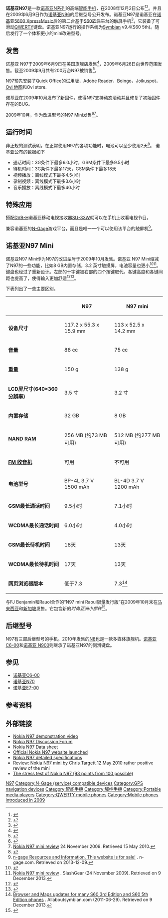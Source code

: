 {{Infobox Mobile phone
|name         = 诺基亚 N97
|image        = Nokia_n97_mobile_phone.JPG
|caption      = 一台露出侧滑键盘的诺基亚N97
|manufacturer = [[诺基亚|诺基亚]]
|carrier      =
|available    = 2009年6月9日
|screen       = 640×360 [[像素|像素]] (16:9 横纵比), 3.5 寸 (N97 mini为3.2寸), 滑动[[TFT_LCD|TFT LCD]]显示屏,最高1670万色
|camera       = 5.0 MP<br />f/2.8 [[卡尔蔡司|卡尔蔡司]]镜头
|operatingsystem = [[Symbian|Symbian]] S60V5 <br />当前[[固件|固件]]版本号 22.0.110 (RM-505)<br />22.1.112 (RM-506)<br />22.2.110 (RM-507)
|input        = [[QWERTY_键盘|QWERTY 键盘]]，[[电阻式触摸屏|电阻式触摸屏]]，距离传感器，环境光线传感器，[[加速度计|加速度计]], [[磁力计|磁力计]]
|cpu          = 单CPU, 434 MHz [[ARM11|ARM11]]
|ringtone     = MP3
|storage      = 板载32 GB (约 29.8 GB 可用)(N97 mini为8 GB)
|memory       = 128 MB [[SDRAM|SDRAM]]
|memory_card  = 最大支持16 GB[[microSD|microSD]]卡
|networks = [[HSDPA|HSDPA]] (3.5G), [[Quad_band|Quad band]] [[GSM|GSM]] / [[General_Packet_Radio_Service|GPRS]] / [[Enhanced_Data_Rates_for_GSM_Evolution|EDGE]] [[GSM-850|GSM 850]], [[GSM-900|GSM 900]], [[GSM-1800|GSM 1800]], [[GSM-1900|GSM 1900]]
|battery      = BP-4L 1500 mAh, [[锂电池|锂电池]](N97 mini的是 BL-4D 3.7 V 1200 mAh锂电池)
|connectivity = [[Wireless_LAN|WLAN]] [[IEEE_802.11b-1999|802.11b]]/[[IEEE_802.11g-2003|g]]，[[Universal_Serial_Bus|USB 2.0]]，[[Bluetooth|蓝牙 2.0]]，[[TV-out|TV-out]] (PAL/NTSC)，[[FM_收音机|FM 收音机]]（N97 mini不具备）
|size         = 117.2 × 55.3 × 15.9mm(N97 mini尺寸为113 x 52.5 x 14.2 mm)
|form         = 侧滑键盘触屏机
|weight       = 150 g for original (N97 mini为138 g)
|music        = 音频播放：[[MP3|MP3]], [[Advanced_Audio_Coding|AAC]], [[High-Efficiency_Advanced_Audio_Coding|eAAC]], [[High-Efficiency_Advanced_Audio_Coding|eAAC+]], [[Windows_Media_Audio|WMA]]<br />视频播放：[[MPEG-4_Part_2|MPEG-4 SP]], [[RealVideo|RealVideo]], [[Flash_Video|Flash Video]]
|series       = [[诺基亚N系列|诺基亚N系列]]
|predecessor  = [[诺基亚N96|诺基亚N96]]
|successor    = [[诺基亚N8|诺基亚N8]]<br />[[诺基亚C6-00|诺基亚C6-00]](对N97 Mini而言)<br />[[诺基亚N900|诺基亚N900]]
|related      = [[诺基亚_N86|诺基亚 N86]]<br />[[诺基亚N79|诺基亚N79]]
|hac          = M3<ref name=NokiaDeviceDetails2>{{cite web|url=https://www.nokiausa.com/find-products/phones/nokia-n97/specifications|title=Nokia USA - Nokia N97 Specifications|publisher=Nokia|accessdate=19 August 2009|deadurl=yes|archiveurl=https://web.archive.org/web/20090819014308/http://www.nokiausa.com/find-products/phones/nokia-n97/specifications|archivedate=2009年8月19日}}</ref>
}}
'''诺基亚N97'''是一款[[诺基亚N系列|诺基亚N系列]]的高端[[智能手机|智能手机]]，在2008年12月2日公布<ref>{{cite web|url=http://lumiaconversations.microsoft.com/2008/12/02/nokia-n97-marks-evolutionary-milestone-for-nseries-and-mobilekind-2/|title=Nokia N97 marks evolutionary milestone for Nseries and mobilekind|publisher=[[Microsoft|Microsoft]]|accessdate=20 April 2015|deadurl=yes|archiveurl=https://web.archive.org/web/20150427111046/http://lumiaconversations.microsoft.com/2008/12/02/nokia-n97-marks-evolutionary-milestone-for-nseries-and-mobilekind-2/|archivedate=2015年4月27日}}</ref><ref>{{cite web|url=http://company.nokia.com/en/news/press-releases/2008/12/02/desktop-laptop-pocket-the-era-of-the-personal-internet-dawns-with-the-nokia-n97|title=Desktop. Laptop. Pocket: The era of the personal Internet dawns with the Nokia N97|publisher=Nokia|accessdate=20 April 2015|archive-url=https://web.archive.org/web/20150427143222/http://company.nokia.com/en/news/press-releases/2008/12/02/desktop-laptop-pocket-the-era-of-the-personal-internet-dawns-with-the-nokia-n97|archive-date=2015-04-27|dead-url=yes}}</ref>。并且在2009年6月9日作为[[诺基亚N96|诺基亚N96]]的后继型号公开发布。诺基亚N97是诺基亚在[[诺基亚5800_XpressMusic|诺基亚5800 XpressMusic]]后的第二台基于[[S60软件平台|S60软件平台]]的[[触屏|触屏]]手机<ref>{{cite web|url=http://www.businessweek.com/globalbiz/content/dec2008/gb2008122_820144.htm?campaign_id=rss_topEmailedStories|title=Nokia's N97 Smartphone, a Laptop in Your Pocket|work=BusinessWeek|accessdate=16 March 2009|archive-date=2013-06-29|archive-url=https://www.webcitation.org/6HjxsqczW?url=http://www.businessweek.com/|dead-url=no}}</ref>，它装备了可滑动[[QWERTY|QWERTY]]键盘。诺基亚N97运行的操作系统为[[Symbian|Symbian]] v9.4(S60 5th)。随后发行了一个体积更小的mini改进型号。

== 发售 ==
诺基亚 N97于2009年6月9日在美国旗舰店发售<ref>{{cite web|url=http://www.engadget.com/2009/06/08/nokia-n97-available-tomorrow-at-us-flagship-stores|title=Nokia N97 available tomorrow at US flagship stores|publisher=Engadget|accessdate=8 June 2009|archive-date=2019-06-15|archive-url=https://web.archive.org/web/20190615084826/http://www.engadget.com/2009/06/08/nokia-n97-available-tomorrow-at-us-flagship-stores/|dead-url=no}}</ref>，2009年6月26日向世界范围发售。截至2009年9月共有200万台N97被销售<ref>{{cite web|url=http://www.mobilenewscwp.co.uk/2009/09/03/n97-defies-critics-with-2m-sales/|title=N97 defies critics with 2m sales|publisher=Mobile News|accessdate=20 April 2015|archive-url=https://web.archive.org/web/20160328141314/http://www.mobilenewscwp.co.uk/2009/09/03/n97-defies-critics-with-2m-sales/|archive-date=2016-03-28|dead-url=yes}}</ref>。

N97预先安装了Quick Office的试用版，Adobe Reader，Boingo，Joikuspot，[[Ovi_地图|Ovi 地图]]和Ovi store.

诺基亚在2009年10月发布了新固件，使得N97支持动态滚动并且修复了初始固件存在的BUG。

2009年10月，作为改进型号的N97 Mini发售<ref name="cnet.com.au">{{cite news|url=http://www.cnet.com.au/nokia-n97-mini-339301519.htm|title=Nokia N97 mini|publisher=CNet NBews|accessdate=15 May 2010|archivedate=2010-03-07|archiveurl=https://web.archive.org/web/20100307061448/http://www.cnet.com.au/nokia-n97-mini-339301519.htm|deadurl=yes}}</ref><ref name="ReferenceA">[http://www.slashgear.com/nokia-n97-mini-review-2464327/ Nokia N97 mini review] {{Wayback|url=http://www.slashgear.com/nokia-n97-mini-review-2464327/ |date=20160614203620 }} 24 November 2009. Retrieved 15 May 2010.</ref>。

== 运行时间 ==
非正规的测试表明，在正常使用N97的各项功能时，电池可以至少使用2天<ref>{{cite web|url=http://technogra.ph/20090701/sections/reviews/nokia-n97-battery-log/|title=Nokia N97 Battery Log|publisher=Technograph|accessdate=7 July 2009|archive-date=2009-07-06|archive-url=https://web.archive.org/web/20090706072807/http://technogra.ph/20090701/sections/reviews/nokia-n97-battery-log/|dead-url=no}}</ref>。 诺基亚公布的数据如下
*通话时间：3G条件下最多6.0小时，GSM条件下最多9.5小时
*待机时间：3G条件下最多17天，GSM条件下最多18天
*视频播放：离线模式下最多4.5小时
*录制视频：离线模式下最多3.6小时
*音乐播放：离线模式下最多40小时

== 特殊应用 ==
搭配[[DVB-H|DVB-H]]诺基亚移动电视接收器[[SU-33W|SU-33W]]就可以在手机上收看电视节目。

兼容诺基亚的[[N-Gage|N-Gage]]游戏平台，而且是唯一一个可以使用该平台的触屏机<ref>[http://www.n-gage.com/ngi/ngage/web/nl/en/get_ngage/devices.html n-gage Resources and Information. This website is for sale!] {{Wayback|url=http://www.n-gage.com/ngi/ngage/web/nl/en/get_ngage/devices.html |date=20100525051752 }}. n-gage.com. Retrieved on 2013-12-09.</ref>。

==诺基亚N97 Mini==
诺基亚N97 Mini作为N97的改进型号于2009年10月发售。诺基亚 N97 Mini缩减了N97的一些功能，比如8 GB内置存储，3.2 英寸触摸屏，电池容量也更小<ref>{{cite web|url=http://technogra.ph/2009/12/08/the-nokia-n97-mini-review/|title=The Nokia N97 Mini Review|accessdate=15 May 2010|archivedate=2010-05-08|archiveurl=https://web.archive.org/web/20100508005347/http://technogra.ph/2009/12/08/the-nokia-n97-mini-review|deadurl=yes}}</ref><ref name="slashgear.com">[http://www.slashgear.com/nokia-n97-mini-review-2464327/ Nokia N97 mini review] {{Wayback|url=http://www.slashgear.com/nokia-n97-mini-review-2464327/ |date=20160614203620 }}. SlashGear (24 November 2009). Retrieved on 9 December 2013.</ref>。键盘也经过了重新设计。左部的十字键被右部的四个按键取代。各键高度和各键间距也提高了，使得输入更加舒适<ref>{{cite web|url=http://www.forum.nokia.com/Devices/Device_specifications/N9|title=Nokia N97|date=2 December 2010|accessdate=5 June 2011|archivedate=2011-05-05|archiveurl=https://web.archive.org/web/20110505154053/http://www.forum.nokia.com/Devices/Device_specifications/N97/|deadurl=yes}}</ref><ref>{{cite web|url=http://www.forum.nokia.com/Devices/Device_specifications/N97_mini/|title=Nokia N97 mini|date=2 September 2009|accessdate=5 June 2010|archivedate=2010-06-11|archiveurl=https://web.archive.org/web/20100611204449/http://www.forum.nokia.com/Devices/Device_specifications/N97_mini/|deadurl=yes}}</ref>。

下表列出了一些主要区别。

{| class="wikitable"
|-
!
! N97
! N97 mini
|-
| '''设备尺寸'''
| 117.2 x 55.3 x 15.9 mm
| 113 x 52.5 x 14.2 mm
|-
| '''音量'''
| 88 cc
| 75 cc
|-
| '''重量'''
| 150 g
| 138 g
|-
|'''LCD屏尺寸(640×360 [[分辨率|分辨率]])'''
| 3.5 寸
| 3.2 寸
|-
|'''内置存储'''
| 32 GB
| 8 GB
|-
|'''[[NAND_RAM|NAND RAM]]'''
| 256 MB (约73 MB可用)
| 512 MB (约277 MB 可用)
|-
|'''[[FM_收音机|FM 收音机]]'''
| 可用
| 不可用
|-
| '''电池型号'''
| BP-4L 3.7 V 1500 mAh
| BL-4D 3.7 V 1200 mAh
|-
|'''GSM最长通话时间''' 
|9.5小时
|7.1小时
|-  
|'''WCDMA最长通话时间'''
|6.0小时
|4.0小时
|-
|'''GSM最长待机时间''' 
|18天
|13天
|-
|'''WCDMA最长待机时间''' 
|17天 
|13天
|-
|'''网页浏览器版本''' 
|低于7.3
|7.3<ref>[http://www.allaboutsymbian.com/news/item/13056_Many_S60_3rd_Edition_and_S60_5.php Browser and Maps updates for many S60 3rd Edition and S60 5th Edition phones] {{Wayback|url=http://www.allaboutsymbian.com/news/item/13056_Many_S60_3rd_Edition_and_S60_5.php |date=20160303214125 }}. Allaboutsymbian.com (2011-06-29). Retrieved on 9 December 2013.</ref>
|}

与FJ Benjamin和Rauol合作的“N97 mini Raoul限量发行版”在2009年10月末在[[马来西亚|马来西亚]]和[[新加坡|新加坡]]发售。它包含新的''时尚亚洲小部件''<ref>{{cite web|url=http://asia.cnet.com/crave/nokia-launches-n97-mini-raoul-limited-edition-62108768.htm|title=Nokia launches N97 mini Raoul Limited Edition - Mobile Phones - Crave - CNET Asia|publisher=Asia.cnet.com|date=15 September 2009|accessdate=1 January 2010|archivedate=2011-04-18|archiveurl=https://web.archive.org/web/20110418051755/http://asia.cnet.com/crave/nokia-launches-n97-mini-raoul-limited-edition-62108768.htm|deadurl=yes}}</ref>。

== 后继型号 ==
N97有三部后继型号的手机。2010年发售的[[诺基亚N8|N8]]也是一款多媒体旗舰机。[[诺基亚C6-00|诺基亚C6-00]]和[[诺基亚_N900|诺基亚 N900]]则继承了诺基亚N97的侧滑键盘。
== 参见 ==
*[[诺基亚C6-00|诺基亚C6-00]]
*[[诺基亚N70|诺基亚N70]] 
*[[诺基亚E7-00|诺基亚E7-00]]

== 参考资料 ==
{{Reflist}}

== 外部链接 ==
{{commonscat-inline|Nokia N97}}
*[https://web.archive.org/web/20081204004321/http://www.nokia.com/A41445512 Nokia N97 demonstration video]
*[https://web.archive.org/web/20140328150954/http://www.nokian97forum.com/ Nokia N97 Discussion Forum]
*[https://web.archive.org/web/20090824034059/http://events.nokia.com/nokiaworld08/assets/pdf/Data_Sheet_Nokia%20N97.pdf Nokia N97 Data sheet]
*[https://web.archive.org/web/20140328150954/http://www.nokian97forum.com/ Official Nokia N97 website launched]
*[https://web.archive.org/web/20081210113857/http://www.forum.nokia.com/devices/N97 Nokia N97 detailed specifications]
*[http://www.nzherald.co.nz/play/news/article.cfm?c_id=1502915&objectid=10644453 Review: Nokia N97 mini by Chris Targett 12 May 2010]{{Wayback|url=http://www.nzherald.co.nz/play/news/article.cfm?c_id=1502915&objectid=10644453 |date=20160303233145 }} rather positive review of the mini
*[https://web.archive.org/web/20101017084327/http://gadgetstress.com/2010/09/the-stress-test-of-nokia-n97/ The stress test of Nokia N97 (93 points from 100 possible)]

{{Symbian platform}}
{{Nokia phones}}

{{Nokia 3g}}

[[Category:诺基亚手机|N97]]
[[Category:N-Gage_(service)_compatible_devices|Category:N-Gage (service) compatible devices]]
[[Category:GPS_navigation_devices|Category:GPS navigation devices]]
[[Category:智能手機|Category:智能手機]]
[[Category:觸控手機|Category:觸控手機]]
[[Category:Portable_media_players|Category:Portable media players]]
[[Category:QWERTY_mobile_phones|Category:QWERTY mobile phones]]
[[Category:Mobile_phones_introduced_in_2009|Category:Mobile phones introduced in 2009]]